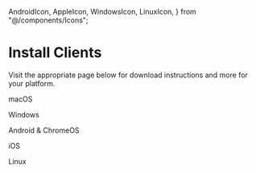   AndroidIcon,
  AppleIcon,
  WindowsIcon,
  LinuxIcon,
} from "@/components/Icons";

# Install Clients

Visit the appropriate page below for download instructions and more for your
platform.

<div class="mt-20 flex justify-between text-center space-x-5">
  <AppleIcon size={10} href="/kb/user-guides/macos-client">
    <p>macOS</p>
  </AppleIcon>
  <WindowsIcon size={10} href="/kb/user-guides/windows-client">
    <p>Windows</p>
  </WindowsIcon>
  <AndroidIcon size={10} href="/kb/user-guides/android-client">
    <p>Android & ChromeOS</p>
  </AndroidIcon>
  <AppleIcon size={10} href="/kb/user-guides/ios-client">
    <p>iOS</p>
  </AppleIcon>
  <LinuxIcon size={10} href="/kb/user-guides/linux-gui-client">
    <p>Linux</p>
  </LinuxIcon>
</div>
